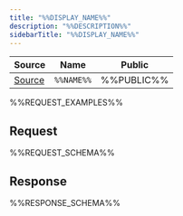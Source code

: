```yaml
---
title: "%%DISPLAY_NAME%%"
description: "%%DESCRIPTION%%"
sidebarTitle: "%%DISPLAY_NAME%%"
---
```


| Source                                                                                                      | Name       | Public     |
| ----------------------------------------------------------------------------------------------------------- | ---------- | ---------- |
| [Source](https://github.com/rivet-gg/opengb-modules/tree/main/modules/%%MODULE_NAME%%/scripts/%%NAME%%.ts) | `%%NAME%%` | %%PUBLIC%% |

%%REQUEST_EXAMPLES%%

## Request

%%REQUEST_SCHEMA%%

## Response

%%RESPONSE_SCHEMA%%
